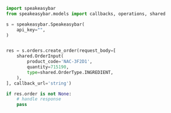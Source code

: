 ```python CreateOrder.py
import speakeasybar
from speakeasybar.models import callbacks, operations, shared

s = speakeasybar.Speakeasybar(
    api_key="",
)


res = s.orders.create_order(request_body=[
    shared.OrderInput(
        product_code='NAC-3F2D1',
        quantity=715190,
        type=shared.OrderType.INGREDIENT,
    ),
], callback_url='string')

if res.order is not None:
    # handle response
    pass
```
